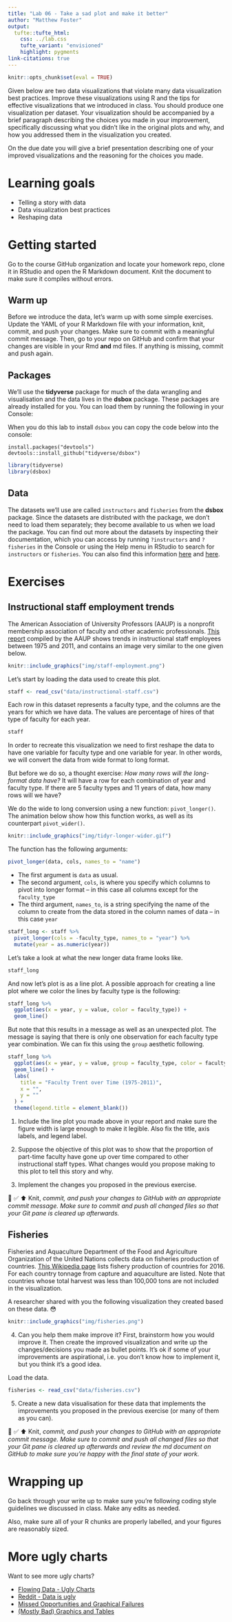 ```yaml
---
title: "Lab 06 - Take a sad plot and make it better"
author: "Matthew Foster"
output: 
  tufte::tufte_html:
    css: ../lab.css
    tufte_variant: "envisioned"
    highlight: pygments
link-citations: true
---
```


```r
knitr::opts_chunk$set(eval = TRUE)
```

Given below are two data visualizations that violate many data visualization best practices.
Improve these visualizations using R and the tips for effective visualizations that we introduced in class.
You should produce one visualization per dataset.
Your visualization should be accompanied by a brief paragraph describing the choices you made in your improvement, specifically discussing what you didn't like in the original plots and why, and how you addressed them in the visualization you created.

On the due date you will give a brief presentation describing one of your improved visualizations and the reasoning for the choices you made.

# Learning goals

-   Telling a story with data
-   Data visualization best practices
-   Reshaping data

# Getting started

Go to the course GitHub organization and locate your homework repo, clone it in RStudio and open the R Markdown document.
Knit the document to make sure it compiles without errors.

## Warm up

Before we introduce the data, let's warm up with some simple exercises.
Update the YAML of your R Markdown file with your information, knit, commit, and push your changes.
Make sure to commit with a meaningful commit message.
Then, go to your repo on GitHub and confirm that your changes are visible in your Rmd **and** md files.
If anything is missing, commit and push again.

## Packages

We'll use the **tidyverse** package for much of the data wrangling and visualisation and the data lives in the **dsbox** package.
These packages are already installed for you.
You can load them by running the following in your Console:

When you do this lab to install `dsbox` you can copy the code below into the console:

```
install.packages("devtools")
devtools::install_github("tidyverse/dsbox")
```

```r
library(tidyverse) 
library(dsbox) 
```

## Data

The datasets we'll use are called `instructors` and `fisheries` from the **dsbox** package.
Since the datasets are distributed with the package, we don't need to load them separately; they become available to us when we load the package.
You can find out more about the datasets by inspecting their documentation, which you can access by running `?instructors` and `?fisheries` in the Console or using the Help menu in RStudio to search for `instructors` or `fisheries`.
You can also find this information [here](https://rstudio-education.github.io/dsbox/reference/instructors.html) and [here](https://rstudio-education.github.io/dsbox/reference/fisheries.html).

# Exercises

## Instructional staff employment trends

The American Association of University Professors (AAUP) is a nonprofit membership association of faculty and other academic professionals.
[This report](https://www.aaup.org/sites/default/files/files/AAUP_Report_InstrStaff-75-11_apr2013.pdf) compiled by the AAUP shows trends in instructional staff employees between 1975 and 2011, and contains an image very similar to the one given below.

```r
knitr::include_graphics("img/staff-employment.png")
```

Let's start by loading the data used to create this plot.

```r
staff <- read_csv("data/instructional-staff.csv")
```

Each row in this dataset represents a faculty type, and the columns are the years for which we have data.
The values are percentage of hires of that type of faculty for each year.

```r
staff
```

In order to recreate this visualization we need to first reshape the data to have one variable for faculty type and one variable for year.
In other words, we will convert the data from wide format to long format.

But before we do so, a thought exercise: *How many rows will the long-format data have?* It will have a row for each combination of year and faculty type.
If there are 5 faculty types and 11 years of data, how many rows will we have?

We do the wide to long conversion using a new function: `pivot_longer()`.
The animation below show how this function works, as well as its counterpart `pivot_wider()`.

```r
knitr::include_graphics("img/tidyr-longer-wider.gif")
```

The function has the following arguments:

```r
pivot_longer(data, cols, names_to = "name")
```

-   The first argument is `data` as usual.
-   The second argument, `cols`, is where you specify which columns to pivot into longer format -- in this case all columns except for the `faculty_type`
-   The third argument, `names_to`, is a string specifying the name of the column to create from the data stored in the column names of data -- in this case `year`

```r
staff_long <- staff %>%
  pivot_longer(cols = -faculty_type, names_to = "year") %>%
  mutate(year = as.numeric(year))
```

Let's take a look at what the new longer data frame looks like.

```r
staff_long
```

And now let's plot is as a line plot.
A possible approach for creating a line plot where we color the lines by faculty type is the following:

```r
staff_long %>%
  ggplot(aes(x = year, y = value, color = faculty_type)) +
  geom_line()
```

But note that this results in a message as well as an unexpected plot.
The message is saying that there is only one observation for each faculty type year combination.
We can fix this using the `group` aesthetic following.

```r
staff_long %>%
  ggplot(aes(x = year, y = value, group = faculty_type, color = faculty_type)) +
  geom_line() +
  labs(
    title = "Faculty Trent over Time (1975-2011)",
    x = "",
    y = ""
  ) +
  theme(legend.title = element_blank())
```

1.  Include the line plot you made above in your report and make sure the figure width is large enough to make it legible.
    Also fix the title, axis labels, and legend label.

2.  Suppose the objective of this plot was to show that the proportion of part-time faculty have gone up over time compared to other instructional staff types.
    What changes would you propose making to this plot to tell this story and why.

3.  Implement the changes you proposed in the previous exercise.

🧶 ✅ ⬆️ Knit, *commit, and push your changes to GitHub with an appropriate commit message. Make sure to commit and push all changed files so that your Git pane is cleared up afterwards.*

## Fisheries

Fisheries and Aquaculture Department of the Food and Agriculture Organization of the United Nations collects data on fisheries production of countries.
[This Wikipedia page](https://en.wikipedia.org/wiki/Fishing_industry_by_country) lists fishery production of countries for 2016.
For each country tonnage from capture and aquaculture are listed.
Note that countries whose total harvest was less than 100,000 tons are not included in the visualization.

A researcher shared with you the following visualization they created based on these data.
😳

```r
knitr::include_graphics("img/fisheries.png")
```

4.  Can you help them make improve it? First, brainstorm how you would improve it. Then create the improved visualization and write up the changes/decisions you made as bullet points. It's ok if some of your improvements are aspirational, i.e. you don't know how to implement it, but you think it's a good idea.

Load the data.

```r
fisheries <- read_csv("data/fisheries.csv")
```

5.  Create a new data visualisation for these data that implements the improvements you proposed in the previous exercise (or many of them as you can).

🧶 ✅ ⬆️ Knit, *commit, and push your changes to GitHub with an appropriate commit message. Make sure to commit and push all changed files so that your Git pane is cleared up afterwards and review the md document on GitHub to make sure you're happy with the final state of your work.*

# Wrapping up

Go back through your write up to make sure you're following coding style guidelines we discussed in class.
Make any edits as needed.

Also, make sure all of your R chunks are properly labelled, and your figures are reasonably sized.


# More ugly charts

Want to see more ugly charts?

-   [Flowing Data - Ugly Charts](https://flowingdata.com/category/visualization/ugly-visualization/)
-   [Reddit - Data is ugly](https://www.reddit.com/r/dataisugly/)
-   [Missed Opportunities and Graphical Failures](http://www.datavis.ca/gallery/missed.php)
-   [(Mostly Bad) Graphics and Tables](http://users.stat.umn.edu/~rend0020/Teaching/STAT8801-resources/graphics/index.html)
